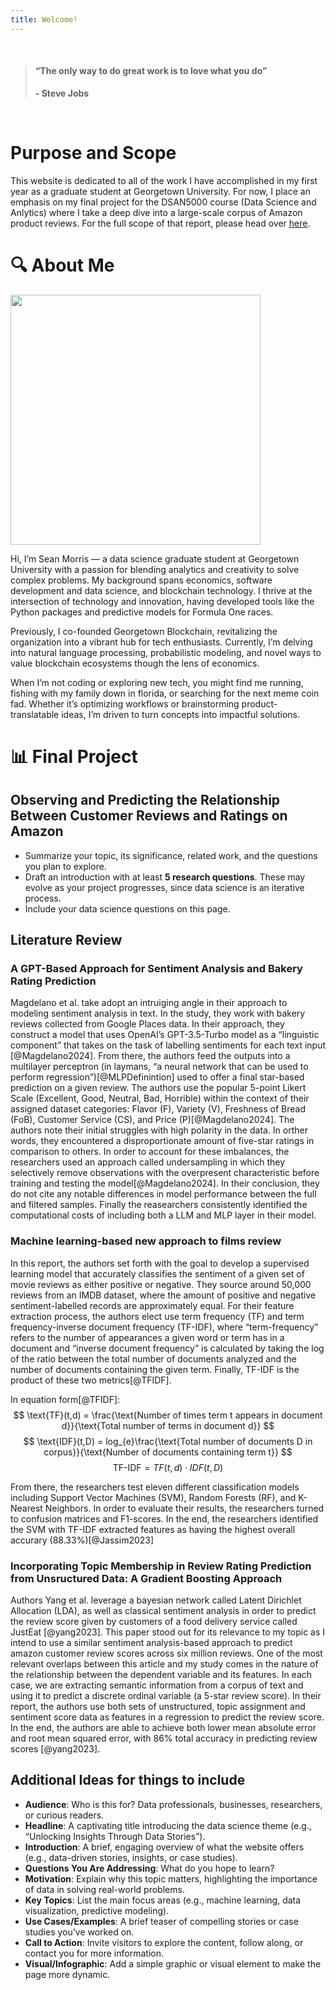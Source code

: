 ```yaml
---
title: Welcome!
---
```


<br>

> #### "The only way to do great work is to love what you do" 
**\- Steve Jobs**

<br>

# Purpose and Scope

This website is dedicated to all of the work I have accomplished in my first year as a graduate student at Georgetown University. For now, I place an emphasis on my final project for the DSAN5000 course (Data Science and Anlytics) where I take a deep dive into a large-scale corpus of Amazon product reviews. For the full scope of that report, please head over [here](report/report.qmd).


# 🔍 About Me 

![](xtra/multiclass-portfolio-website/images/my_photo.png){width="400px"} 

Hi, I’m Sean Morris — a data science graduate student at Georgetown University with a passion for blending analytics and creativity to solve complex problems. My background spans economics, software development and data science, and blockchain technology. I thrive at the intersection of technology and innovation, having developed tools like the Python packages and predictive models for Formula One races.

Previously, I co-founded Georgetown Blockchain, revitalizing the organization into a vibrant hub for tech enthusiasts. Currently, I’m delving into natural language processing, probabilistic modeling, and novel ways to value blockchain ecosystems though the lens of economics.

When I’m not coding or exploring new tech, you might find me running, fishing with my family down in florida, or searching for the next meme coin fad. Whether it's optimizing workflows or brainstorming product-translatable ideas, I’m driven to turn concepts into impactful solutions.


# 📊 Final Project
## Observing and Predicting the Relationship Between Customer Reviews and Ratings on Amazon


- Summarize your topic, its significance, related work, and the questions you plan to explore.
- Draft an introduction with at least **5 research questions**. These may evolve as your project progresses, since data science is an iterative process.
- Include your data science questions on this page.


## Literature Review


### A GPT-Based Approach for Sentiment Analysis and Bakery Rating Prediction

Magdelano et al. take adopt an intruiging angle in their approach to modeling sentiment analysis in text. In the study, they work with bakery reviews collected from Google Places data. In their approach, they construct a model that uses OpenAI's GPT-3.5-Turbo model as a "linguistic component" that takes on the task of labelling sentiments for each text input [@Magdelano2024]. From there, the authors feed the outputs into a multilayer perceptron (in laymans, "a neural network that can be used to perform regression")[@MLPDefinintion] used to offer a final star-based prediction on a given review. The authors use the popular 5-point Likert Scale (Excellent, Good, Neutral, Bad, Horrible) within the context of their assigned dataset categories: Flavor (F), Variety (V), Freshness of Bread (FoB), Customer Service (CS), and Price (P)[@Magdelano2024]. The authors note their initial struggles with high polarity in the data. In orther words, they encountered a disproportionate amount of five-star ratings in comparison to others. In order to account for these imbalances, the researchers used an approach called undersampling in which they selectively remove observations with the overpresent characteristic before training and testing the model[@Magdelano2024]. In their conclusion, they do not cite any notable differences in model performance between the full and filtered samples. Finally the reasearchers consistently identified the computational costs of including both a LLM and MLP layer in their model.


### Machine learning-based new approach to films review

In this report, the authors set forth with the goal to develop a supervised learning model that accurately classifies the sentiment of a given set of movie reviews as either positive or negative. They source around 50,000 reviews from an IMDB dataset, where the amount of positive and negative sentiment-labelled records are approximately equal. For their feature extraction process, the authors elect use term frequency (TF) and term frequency-inverse document frequency (TF-IDF), where "term-frequency" refers to the number of appearances a given word or term has in a document and "inverse document frequency" is calculated by taking the log of the ratio between the total number of documents analyzed and the number of documents containing the given term. Finally, TF-IDF is the product of these two metrics[@TFIDF].

In equation form[@TFIDF]: 
$$
\text{TF}(t,d) = \frac{\text{Number of times term t appears in document d}}{\text{Total number of terms in document d}}
$$
$$
\text{IDF}(t,D) = log_{e}\frac{\text{Total number of documents D in corpus}}{\text{Number of documents containing term t}}
$$
$$
\text{TF-IDF} = TF(t,d) \cdot IDF(t,D)
$$

From there, the researchers test eleven different classification models including Support Vector Machines (SVM), Random Forests (RF), and K-Nearest Neighbors. In order to evaluate their results, the researchers turned to confusion matrices and F1-scores. In the end, the researchers identified the SVM with TF-IDF extracted features as having the highest overall accurary (88.33%)[@Jassim2023]


### Incorporating Topic Membership in Review Rating Prediction from Unsructured Data: A Gradient Boosting Approach

Authors Yang et al. leverage a bayesian network called Latent Dirichlet Allocation (LDA), as well as classical sentiment analysis in order to predict the review score given by customers of a food delivery service called JustEat [@yang2023]. This paper stood out for its relevance to my topic as I intend to use a similar sentiment analysis-based approach to predict amazon customer review scores across six million reviews. One of the most relevant overlaps between this article and my study comes in the nature of the relationship between the dependent variable and its features. In each case, we are extracting semantic information from a corpus of text and using it to predict a discrete ordinal variable (a 5-star review score). In their report, the authors use both sets of unstructured, topic assignment and sentiment score data as features in a regression to predict the review score. In the end, the authors are able to achieve both lower mean absolute error and root mean squared error, with 86% total accuracy in predicting review scores [@yang2023].





## Additional Ideas for things to include 

- **Audience**: Who is this for? Data professionals, businesses, researchers, or curious readers.
- **Headline**: A captivating title introducing the data science theme (e.g., "Unlocking Insights Through Data Stories").
- **Introduction**: A brief, engaging overview of what the website offers (e.g., data-driven stories, insights, or case studies).
- **Questions You Are Addressing**: What do you hope to learn?
- **Motivation**: Explain why this topic matters, highlighting the importance of data in solving real-world problems.
- **Key Topics**: List the main focus areas (e.g., machine learning, data visualization, predictive modeling).
- **Use Cases/Examples**: A brief teaser of compelling stories or case studies you’ve worked on.
- **Call to Action**: Invite visitors to explore the content, follow along, or contact you for more information.
- **Visual/Infographic**: Add a simple graphic or visual element to make the page more dynamic.
